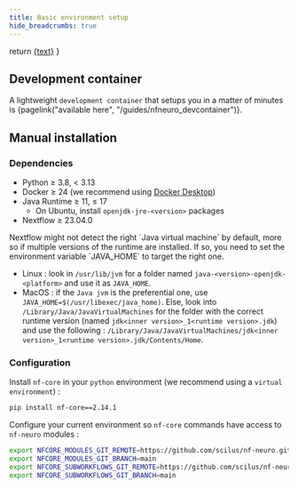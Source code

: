 ```yaml
---
title: Basic environment setup
hide_breadcrumbs: true
---
```



  return <a href={withBase(url)}>{text}</a>
}

## Development container

A lightweight `development container` that setups you in a matter of minutes is
{pagelink("available here", "/guides/nfneuro_devcontainer")}.

## Manual installation

### Dependencies

- Python &geq; 3.8, < 3.13
- Docker &geq; 24 (we recommend using [Docker Desktop](https://www.docker.com/products/docker-desktop))
- Java Runtime &geq; 11, &leq; 17
  - On Ubuntu, install `openjdk-jre-<version>` packages
- Nextflow &geq; 23.04.0

<Callout variant="warning" title="IMPORTANT">
  Nextflow might not detect the right `Java virtual machine` by default, more so if
  multiple versions of the runtime are installed. If so, you need to set the environment
  variable `JAVA_HOME` to target the right one.

  - Linux : look in `/usr/lib/jvm` for
    a folder named `java-<version>-openjdk-<platform>` and use it as `JAVA_HOME`.
  - MacOS : if the `Java jvm` is the preferential one, use `JAVA_HOME=$(/usr/libexec/java_home)`.
    Else, look into `/Library/Java/JavaVirtualMachines` for the folder with the correct
    runtime version (named `jdk<inner version>_1<runtime version>.jdk`) and use the
    following : `/Library/Java/JavaVirtualMachines/jdk<inner version>_1<runtime version>.jdk/Contents/Home`.
</Callout>

### Configuration

Install `nf-core` in your `python` environment (we recommend using a `virtual environment`) :

```bash
pip install nf-core==2.14.1
```

Configure your current environment so `nf-core` commands have access to `nf-neuro` modules :

```bash
export NFCORE_MODULES_GIT_REMOTE=https://github.com/scilus/nf-neuro.git
export NFCORE_MODULES_GIT_BRANCH=main
export NFCORE_SUBWORKFLOWS_GIT_REMOTE=https://github.com/scilus/nf-neuro.git
export NFCORE_SUBWORKFLOWS_GIT_BRANCH=main
```
